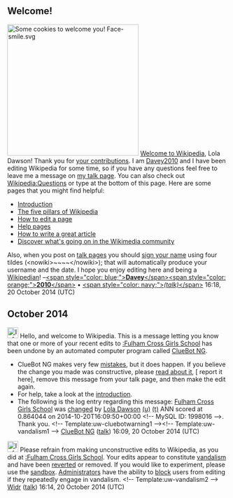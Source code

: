 <article id="44163915" title=User talk:Lola Dawson>
	<talkpage id="44163915" title="User talk:Lola Dawson">
==Welcome!==

[[Image:Chocolate chip cookies.jpg|thumb|300px|Some cookies to welcome you! [[File:Face-smile.svg|25px]]]] [[Wikipedia:Welcoming committee/Welcome to Wikipedia|Welcome to Wikipedia]], Lola Dawson! Thank you for [[Special:Contributions/Lola Dawson|your contributions]]. I am [[User:Davey2010|Davey2010]] and I have been editing Wikipedia for some time, so if you have any questions feel free to leave me a message on [[User talk:Davey2010|my talk page]]. You can also check out [[Wikipedia:Questions]] or type {{tlx|help me}} at the bottom of this page.  Here are some pages that you might find helpful:
* [[Wikipedia:Introduction|Introduction]]
* [[Wikipedia:Five pillars|The five pillars of Wikipedia]]
* [[Help:Editing|How to edit a page]]
* [[Help:Contents|Help pages]]
* [[Wikipedia:Article development|How to write a great article]]
* [[Wikipedia:Wikipedia Signpost|Discover what's going on in the Wikimedia community]]
Also, when you post on [[Wikipedia:Talk page guidelines|talk pages]] you should [[Wikipedia:Signatures|sign your name]] using four tildes (&lt;nowiki&gt;~~~~&lt;/nowiki&gt;); that will automatically produce your username and the date.  I hope you enjoy editing here and being a [[Wikipedia:Wikipedians|Wikipedian]]!  –[[User:Davey2010|&lt;span style=&quot;color: blue;&quot;&gt;'''Davey'''&lt;/span&gt;&lt;span style=&quot;color: orange;&quot;&gt;'''2010'''&lt;/span&gt;]] • [[User talk:Davey2010|&lt;span style=&quot;color: navy;&quot;&gt;''(talk)''&lt;/span&gt;]] 16:18, 20 October 2014 (UTC)



== October 2014 ==
[[File:Information.svg|left|25px|alt=|link=]] Hello, and welcome to Wikipedia. This is a message letting you know that one or more of your recent edits to [[:Fulham Cross Girls School]] has been undone by an automated computer program called [[User:ClueBot NG|ClueBot NG]].
{{clear}}
* ClueBot NG makes very few [[User:ClueBot NG#Information About False Positives|mistakes]], but it does happen. If you believe the change you made was constructive, please [[User:ClueBot NG#Information About False Positives|read about it]], [{{User:ClueBot NG/Warnings/FPReport|1998016}} report it here], remove this message from your talk page, and then make the edit again.
* For help, take a look at the [[Wikipedia:Introduction|introduction]].
* The following is the log entry regarding this message: [[Fulham Cross Girls School]] was [http://en.wikipedia.org/w/index.php?title=Fulham+Cross+Girls+School&amp;diff=630390068&amp;oldid=613484803 changed] by [[Special:Contributions/Lola Dawson|Lola Dawson]] [[User:Lola Dawson|(u)]] [[User talk:Lola Dawson|(t)]] ANN scored at 0.864044 on 2014-10-20T16:09:50+00:00 &lt;!-- MySQL ID: 1998016 --&gt;. Thank you. &lt;!-- Template:uw-cluebotwarning1 --&gt;&lt;!-- Template:uw-vandalism1 --&gt; [[User:ClueBot NG|ClueBot NG]] ([[User talk:ClueBot NG|talk]]) 16:09, 20 October 2014 (UTC)

[[File:Information orange.svg|25px|alt=Information icon]] Please refrain from making unconstructive edits to Wikipedia, as you did at [[:Fulham Cross Girls School]]. Your edits appear to constitute [[Wikipedia:Vandalism|vandalism]] and have been [[Help:Reverting|reverted]] or removed. If you would like to experiment, please use the [[Wikipedia:Sandbox|sandbox]]. [[Wikipedia:Administrators|Administrators]] have the ability to [[WP:BLOCK|block]] users from editing if they repeatedly engage in vandalism. &lt;!-- Template:uw-vandalism2 --&gt;  [[User:Widr|Widr]] ([[User talk:Widr|talk]]) 16:14, 20 October 2014 (UTC)
	</talkpage>
</article>